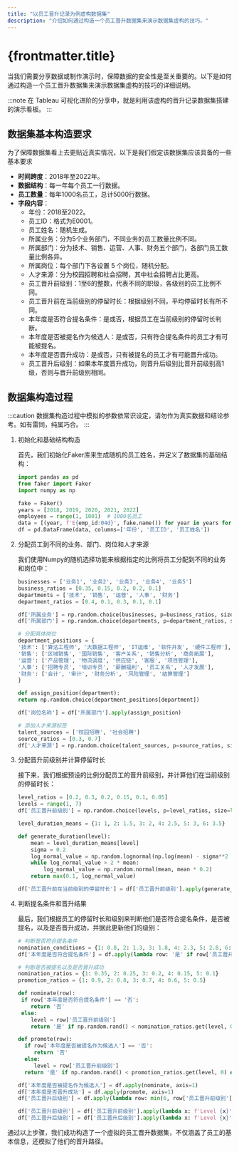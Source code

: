 ```yaml
---
title: "以员工晋升记录为例虚构数据集"
description: "介绍如何通过构造一个员工晋升数据集来演示数据集虚构的技巧。"
---
```


# {frontmatter.title}

当我们需要分享数据或制作演示时，保障数据的安全性是至关重要的。以下是如何通过构造一个员工晋升数据集来演示数据集虚构的技巧的详细说明。

:::note
在 Tableau 可视化进阶的分享中，就是利用该虚构的晋升记录数据集搭建的演示看板。
:::

## 数据集基本构造要求

为了保障数据集看上去更贴近真实情况，以下是我们假定该数据集应该具备的一些基本要求

- **时间跨度**：2018年至2022年。
- **数据结构**：每一年每个员工一行数据。
- **员工数量**：每年1000名员工，总计5000行数据。
- **字段内容**：
    - 年份：2018至2022。
    - 员工ID：格式为E0001。
    - 员工姓名：随机生成。
    - 所属业务：分为5个业务部门，不同业务的员工数量比例不同。
    - 所属部门：分为技术、销售、运营、人事、财务五个部门，各部门员工数量比例各异。
    - 所属岗位：每个部门下各设置 5 个岗位，随机分配。
    - 人才来源：分为校园招聘和社会招聘，其中社会招聘占比更高。
    - 员工晋升前级别：1至6的整数，代表不同的职级，各级别的员工比例不同。
    - 员工晋升前在当前级别的停留时长：根据级别不同，平均停留时长有所不同。
    - 本年度是否符合提名条件：是或否，根据员工在当前级别的停留时长判断。
    - 本年度是否被提名作为候选人：是或否，只有符合提名条件的员工才有可能被提名。
    - 本年度是否晋升成功：是或否，只有被提名的员工才有可能晋升成功。
    - 员工晋升后级别：如果本年度晋升成功，则晋升后级别比晋升前级别高1级，否则与晋升前级别相同。

## 数据集构造过程

:::caution
数据集构造过程中模拟的参数依常识设定，请勿作为真实数据和结论参考。如有雷同，纯属巧合。
:::

1. 初始化和基础结构构造

    首先，我们初始化Faker库来生成随机的员工姓名，并定义了数据集的基础结构：

    ```python
    import pandas as pd
    from faker import Faker
    import numpy as np
    
    fake = Faker()
    years = [2018, 2019, 2020, 2021, 2022]
    employees = range(1, 1001)  # 1000名员工
    data = [(year, f'E{emp_id:04d}', fake.name()) for year in years for emp_id in employees]
    df = pd.DataFrame(data, columns=['年份', '员工ID', '员工姓名'])
    ```

2. 分配员工到不同的业务、部门、岗位和人才来源

    我们使用Numpy的随机选择功能来根据指定的比例将员工分配到不同的业务和岗位中：
    
    ```python
    businesses = ['业务1', '业务2', '业务3', '业务4', '业务5']
    business_ratios = [0.35, 0.15, 0.2, 0.2, 0.1]
    departments = ['技术', '销售', '运营', '人事', '财务']
    department_ratios = [0.4, 0.1, 0.3, 0.1, 0.1]
    
    df['所属业务'] = np.random.choice(businesses, p=business_ratios, size=len(df))
    df['所属部门'] = np.random.choice(departments, p=department_ratios, size=len(df))
   
    # 分配具体岗位
    department_positions = {
    '技术': ['算法工程师', '大数据工程师', 'IT运维', '软件开发', '硬件工程师'],
    '销售': ['区域销售', '国际销售', '客户关系', '销售分析', '商务拓展'],
    '运营': ['产品管理', '物流调度', '供应链', '客服', '项目管理'],
    '人事': ['招聘专员', '培训专员', '薪酬福利', '员工关系', '人才发展'],
    '财务': ['会计', '审计', '财务分析', '风险管理', '结算管理']
    }
    
    def assign_position(department):
    return np.random.choice(department_positions[department])
   
    df['岗位名称'] = df['所属部门'].apply(assign_position)
   
    # 添加人才来源标签
    talent_sources = ['校园招聘', '社会招聘']
    source_ratios = [0.3, 0.7]
    df['人才来源'] = np.random.choice(talent_sources, p=source_ratios, size=len(df))
    ```

3. 分配晋升前级别并计算停留时长

    接下来，我们根据预设的比例分配员工的晋升前级别，并计算他们在当前级别的停留时长：
    
    ```python
    level_ratios = [0.2, 0.3, 0.2, 0.15, 0.1, 0.05]
    levels = range(1, 7)
    df['员工晋升前级别'] = np.random.choice(levels, p=level_ratios, size=len(df))
    
    level_duration_means = {1: 1, 2: 1.5, 3: 2, 4: 2.5, 5: 3, 6: 3.5}
   
    def generate_duration(level):
        mean = level_duration_means[level]
        sigma = 0.2
        log_normal_value = np.random.lognormal(np.log(mean) - sigma**2 / 2, sigma)
        while log_normal_value > 2 * mean:
            log_normal_value = np.random.normal(mean, mean * 0.2)
        return max(0.1, log_normal_value)
    
    df['员工晋升前在当前级别的停留时长'] = df['员工晋升前级别'].apply(generate_duration)
    ```

4. 判断提名条件和晋升结果

    最后，我们根据员工的停留时长和级别来判断他们是否符合提名条件，是否被提名，以及是否晋升成功，并据此更新他们的级别：
  
    ```python
    # 判断是否符合提名条件
    nomination_conditions = {1: 0.8, 2: 1.3, 3: 1.8, 4: 2.3, 5: 2.8, 6: float('inf')}
    df['本年度是否符合提名条件'] = df.apply(lambda row: '是' if row['员工晋升前在当前级别的停留时长'] > nomination_conditions[row['员工晋升前级别']] else '否', axis=1)
    
    # 判断是否被提名以及是否晋升成功
    nomination_ratios = {1: 0.35, 2: 0.25, 3: 0.2, 4: 0.15, 5: 0.1}
    promotion_ratios = {1: 0.9, 2: 0.8, 3: 0.7, 4: 0.6, 5: 0.5}
   
   def nominate(row):
     if row['本年度是否符合提名条件'] == '否':
        return '否'
     else:
        level = row['员工晋升前级别']
        return '是' if np.random.rand() < nomination_ratios.get(level, 0) else '否'

   def promote(row):
      if row['本年度是否被提名作为候选人'] == '否':
         return '否'
      else:
         level = row['员工晋升前级别']
      return '是' if np.random.rand() < promotion_ratios.get(level, 0) else '否'
   
    df['本年度是否被提名作为候选人'] = df.apply(nominate, axis=1)
    df['本年度是否晋升成功'] = df.apply(promote, axis=1)
    df['员工晋升后级别'] = df.apply(lambda row: min(6, row['员工晋升前级别'] + 1) if row['本年度是否晋升成功'] == '是' else row['员工晋升前级别'], axis=1)
    
    df['员工晋升前级别'] = df['员工晋升前级别'].apply(lambda x: f'Level {x}')
    df['员工晋升后级别'] = df['员工晋升后级别'].apply(lambda x: f'Level {x}')
    ```
    
通过以上步骤，我们成功构造了一个虚拟的员工晋升数据集，不仅涵盖了员工的基本信息，还模拟了他们的晋升路径。